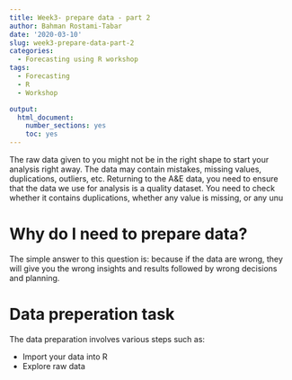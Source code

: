 ```yaml
---
title: Week3- prepare data - part 2
author: Bahman Rostami-Tabar
date: '2020-03-10'
slug: week3-prepare-data-part-2
categories:
  - Forecasting using R workshop
tags:
  - Forecasting
  - R
  - Workshop

output: 
  html_document: 
    number_sections: yes
    toc: yes
---
```


The raw data given to you might not be in the right shape to start your analysis right away. The data may contain mistakes, missing values, duplications, outliers, etc. Returning to the A&E data, you need to ensure that the data we use for analysis is a quality dataset. You need to check whether it contains duplications, whether any value is missing, or any unu

# Why do I need to prepare data? 

The simple answer to this question is: because if the data are wrong, they will give you the wrong insights and results followed by wrong decisions and planning. 

# Data preperation task

The data preparation involves various steps such as:

* Import your data into R
* Explore raw data
